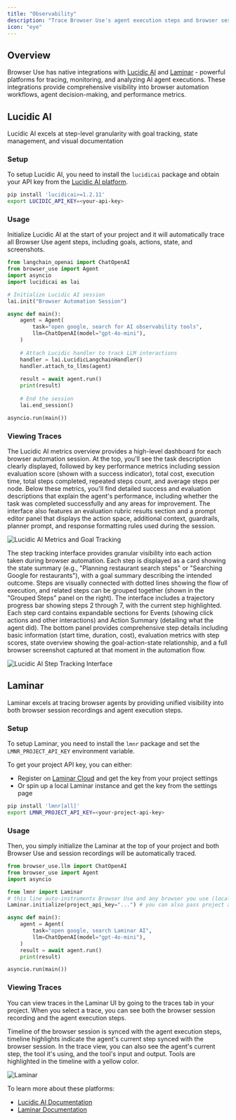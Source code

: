 ```yaml
---
title: "Observability"
description: "Trace Browser Use's agent execution steps and browser sessions"
icon: "eye"
---
```


## Overview

Browser Use has native integrations with [Lucidic AI](https://lucidic.ai) and [Laminar](https://lmnr.ai) - powerful platforms for tracing, monitoring, and analyzing AI agent executions. These integrations provide comprehensive visibility into browser automation workflows, agent decision-making, and performance metrics.

## Lucidic AI

<Note>
    Lucidic AI excels at step-level granularity with goal tracking, state management, and visual documentation
</Note>

### Setup

To setup Lucidic AI, you need to install the `lucidicai` package and obtain your API key from the [Lucidic AI platform](https://lucidic.ai).

```bash
pip install 'lucidicai>=1.2.11'
export LUCIDIC_API_KEY=<your-api-key>
```

### Usage

Initialize Lucidic AI at the start of your project and it will automatically trace all Browser Use agent steps, including goals, actions, state, and screenshots.

```python {5-8,17}
from langchain_openai import ChatOpenAI
from browser_use import Agent
import asyncio
import lucidicai as lai

# Initialize Lucidic AI session
lai.init("Browser Automation Session")

async def main():
    agent = Agent(
        task="open google, search for AI observability tools",
        llm=ChatOpenAI(model="gpt-4o-mini"),
    )
    
    # Attach Lucidic handler to track LLM interactions
    handler = lai.LucidicLangchainHandler()
    handler.attach_to_llms(agent)
    
    result = await agent.run()
    print(result)
    
    # End the session
    lai.end_session()

asyncio.run(main())
```

### Viewing Traces

The Lucidic AI metrics overview provides a high-level dashboard for each browser automation session. 
At the top, you'll see the task description clearly displayed, followed by key performance metrics including session evaluation score (shown with a success indicator), total cost, execution time, total steps completed, repeated steps count, and average steps per node. 
Below these metrics, you'll find detailed success and evaluation descriptions that explain the agent's performance, including whether the task was completed successfully and any areas for improvement. 
The interface also features an evaluation rubric results section and a prompt editor panel that displays the action space, additional context, guardrails, planner prompt, and response formatting rules used during the session.

<img className="block" src="/images/lucidic_metrics_overview_goal_tracking.png" alt="Lucidic AI Metrics and Goal Tracking" />

The step tracking interface provides granular visibility into each action taken during browser automation. 
Each step is displayed as a card showing the state summary (e.g., "Planning restaurant search steps" or "Searching Google for restaurants"), with a goal summary describing the intended outcome. 
Steps are visually connected with dotted lines showing the flow of execution, and related steps can be grouped together (shown in the "Grouped Steps" panel on the right). 
The interface includes a trajectory progress bar showing steps 2 through 7, with the current step highlighted. Each step card contains expandable sections for Events (showing click actions and other interactions) and Action Summary (detailing what the agent did). 
The bottom panel provides comprehensive step details including basic information (start time, duration, cost), evaluation metrics with step scores, state overview showing the goal-action-state relationship, and a full browser screenshot captured at that moment in the automation flow.

<img className="block" src="/images/lucidic_step_tracking.png" alt="Lucidic AI Step Tracking Interface" />

## Laminar

<Note>
  Laminar excels at tracing browser agents by providing unified visibility into
  both browser session recordings and agent execution steps.
</Note>

### Setup

To setup Laminar, you need to install the `lmnr` package and set the `LMNR_PROJECT_API_KEY` environment variable.

To get your project API key, you can either:

- Register on [Laminar Cloud](https://lmnr.ai) and get the key from your project settings
- Or spin up a local Laminar instance and get the key from the settings page

```bash
pip install 'lmnr[all]'
export LMNR_PROJECT_API_KEY=<your-project-api-key>
```

### Usage

Then, you simply initialize the Laminar at the top of your project and both Browser Use and session recordings will be automatically traced.

```python {5-8}
from browser_use.llm import ChatOpenAI
from browser_use import Agent
import asyncio

from lmnr import Laminar
# this line auto-instruments Browser Use and any browser you use (local or remote)
Laminar.initialize(project_api_key="...") # you can also pass project api key here

async def main():
    agent = Agent(
        task="open google, search Laminar AI",
        llm=ChatOpenAI(model="gpt-4o-mini"),
    )
    result = await agent.run()
    print(result)

asyncio.run(main())
```

### Viewing Traces

You can view traces in the Laminar UI by going to the traces tab in your project.
When you select a trace, you can see both the browser session recording and the agent execution steps.

Timeline of the browser session is synced with the agent execution steps, timeline highlights indicate the agent's current step synced with the browser session.
In the trace view, you can also see the agent's current step, the tool it's using, and the tool's input and output. Tools are highlighted in the timeline with a yellow color.

<img className="block" src="/images/laminar.png" alt="Laminar" />

To learn more about these platforms:
- [Lucidic AI Documentation](https://docs.lucidic.ai)
- [Laminar Documentation](https://docs.lmnr.ai)

